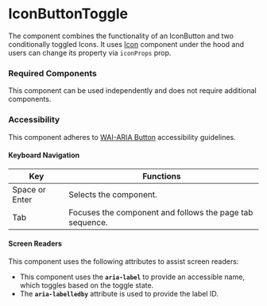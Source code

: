
<Meta title="Components/IconButtonToggle/IconButtonToggle" />

# IconButtonToggle

The component combines the functionality of an IconButton and two conditionally toggled Icons.
It uses [Icon](./?path=/story/components-icon--default) component under the hood and users can change its property via `iconProps` prop.

### Required Components

This component can be used independently and does not require additional components.  

### Accessibility
This component adheres to [WAI-ARIA Button](https://www.w3.org/TR/wai-aria-practices-1.1/examples/button/button.html) accessibility guidelines.

#### Keyboard Navigation

| Key | Functions |
| ---- | ---- |
| Space or Enter | Selects the component. |
| Tab | Focuses the component and follows the page tab sequence. |

#### Screen Readers

This component uses the following attributes to assist screen readers:
- This component uses the **`aria-label`** to provide an accessible name, which toggles based on the toggle state.
- The **`aria-labelledby`** attribute is used to provide the label ID.



